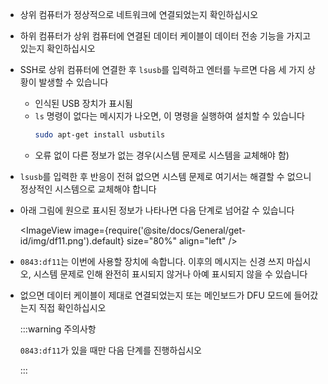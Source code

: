 * 상위 컴퓨터가 정상적으로 네트워크에 연결되었는지 확인하십시오
* 하위 컴퓨터가 상위 컴퓨터에 연결된 데이터 케이블이 데이터 전송 기능을 가지고 있는지 확인하십시오
* SSH로 상위 컴퓨터에 연결한 후 `lsusb`를 입력하고 엔터를 누르면 다음 세 가지 상황이 발생할 수 있습니다
    * 인식된 USB 장치가 표시됨
    * `ls` 명령이 없다는 메시지가 나오면, 이 명령을 실행하여 설치할 수 있습니다
        ```bash
        sudo apt-get install usbutils
        ```
    * 오류 없이 다른 정보가 없는 경우(시스템 문제로 시스템을 교체해야 함)
* `lsusb`를 입력한 후 반응이 전혀 없으면 시스템 문제로 여기서는 해결할 수 없으니 정상적인 시스템으로 교체해야 합니다
* 아래 그림에 원으로 표시된 정보가 나타나면 다음 단계로 넘어갈 수 있습니다

    <ImageView image={require('@site/docs/General/get-id/img/df11.png').default} size="80%" align="left" /> 

* `0843:df11`는 이번에 사용할 장치에 속합니다. 이후의 메시지는 신경 쓰지 마십시오, 시스템 문제로 인해 완전히 표시되지 않거나 아예 표시되지 않을 수 있습니다
* 없으면 데이터 케이블이 제대로 연결되었는지 또는 메인보드가 DFU 모드에 들어갔는지 직접 확인하십시오

    :::warning 주의사항

    `0843:df11`가 있을 때만 다음 단계를 진행하십시오

    :::